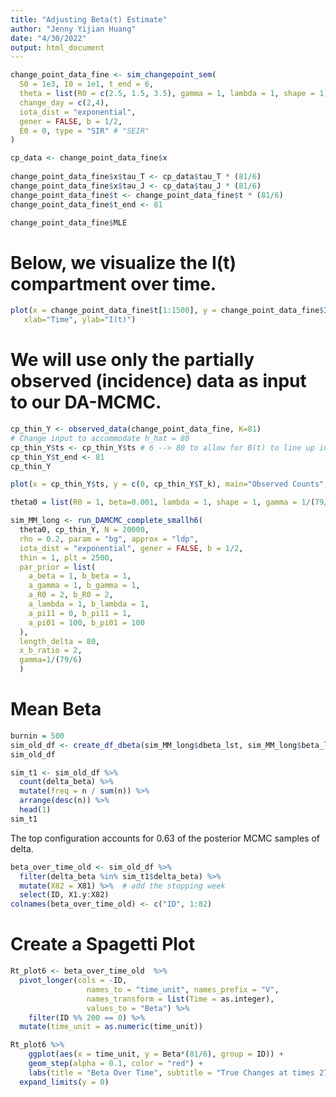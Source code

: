 ```yaml
---
title: "Adjusting Beta(t) Estimate"
author: "Jenny Yijian Huang"
date: "4/30/2022"
output: html_document
---
```



```r
change_point_data_fine <- sim_changepoint_sem(
  S0 = 1e3, I0 = 1e1, t_end = 6,
  theta = list(R0 = c(2.5, 1.5, 3.5), gamma = 1, lambda = 1, shape = 1),
  change_day = c(2,4),
  iota_dist = "exponential",
  gener = FALSE, b = 1/2,
  E0 = 0, type = "SIR" # "SEIR"
)

cp_data <- change_point_data_fine$x
  
change_point_data_fine$x$tau_T <- cp_data$tau_T * (81/6)
change_point_data_fine$x$tau_J <- cp_data$tau_J * (81/6)
change_point_data_fine$t <- change_point_data_fine$t * (81/6)
change_point_data_fine$t_end <- 81

change_point_data_fine$MLE
```

# Below, we visualize the I(t) compartment over time.
```r
plot(x = change_point_data_fine$t[1:1500], y = change_point_data_fine$I[1:1500], main="Epidemic Trajectory",
   xlab="Time", ylab="I(t)")
```
# We will use only the partially observed (incidence) data as input to our DA-MCMC.

```r
cp_thin_Y <- observed_data(change_point_data_fine, K=81)
# Change input to accommodate h_hat = 80
cp_thin_Y$ts <- cp_thin_Y$ts # 6 --> 80 to allow for B(t) to line up in d_prop_x
cp_thin_Y$t_end <- 81
cp_thin_Y
```

```r
plot(x = cp_thin_Y$ts, y = c(0, cp_thin_Y$T_k), main="Observed Counts", xlab="Time", ylab="New Infections")
```
```r
theta0 = list(R0 = 1, beta=0.001, lambda = 1, shape = 1, gamma = 1/(79/6))
```

```r
sim_MM_long <- run_DAMCMC_complete_smallh6(
  theta0, cp_thin_Y, N = 20000,
  rho = 0.2, param = "bg", approx = "ldp",
  iota_dist = "exponential", gener = FALSE, b = 1/2,
  thin = 1, plt = 2500,
  par_prior = list(
    a_beta = 1, b_beta = 1,
    a_gamma = 1, b_gamma = 1,
    a_R0 = 2, b_R0 = 2,
    a_lambda = 1, b_lambda = 1,
    a_pi11 = 0, b_pi11 = 1,
    a_pi01 = 100, b_pi01 = 100
  ), 
  length_delta = 80,
  x_b_ratio = 2,
  gamma=1/(79/6)
  )
```
# Mean Beta

```r
burnin = 500
sim_old_df <- create_df_dbeta(sim_MM_long$dbeta_lst, sim_MM_long$beta_lst, burnin, "X79")
sim_old_df
```

```r
sim_t1 <- sim_old_df %>% 
  count(delta_beta) %>% 
  mutate(freq = n / sum(n)) %>% 
  arrange(desc(n)) %>% 
  head(1)
sim_t1
```

The top configuration accounts for 0.63 of the posterior MCMC samples of delta.

```r
beta_over_time_old <- sim_old_df %>% 
  filter(delta_beta %in% sim_t1$delta_beta) %>% 
  mutate(X82 = X81) %>%  # add the stopping week
  select(ID, X1.y:X82)
colnames(beta_over_time_old) <- c("ID", 1:82)
```
# Create a Spagetti Plot
```r
Rt_plot6 <- beta_over_time_old  %>% 
  pivot_longer(cols = -ID,
                 names_to = "time_unit", names_prefix = "V",
                 names_transform = list(Time = as.integer),
                 values_to = "Beta") %>%
    filter(ID %% 200 == 0) %>% 
  mutate(time_unit = as.numeric(time_unit))
```

```r
Rt_plot6 %>% 
    ggplot(aes(x = time_unit, y = Beta*(81/6), group = ID)) +
    geom_step(alpha = 0.1, color = "red") +
    labs(title = "Beta Over Time", subtitle = "True Changes at times 27, 54", y = "Beta", x = "Time Unit") +
  expand_limits(y = 0)
```


